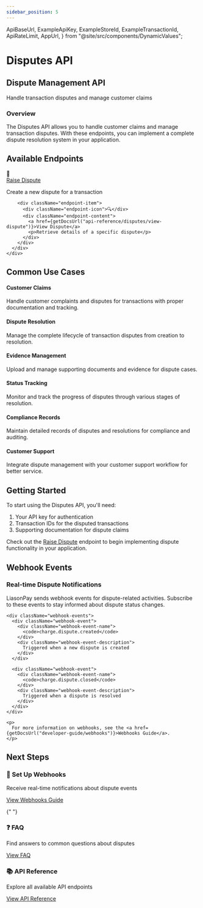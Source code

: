 ```yaml
---
sidebar_position: 5
---
```


  ApiBaseUrl,
  ExampleApiKey,
  ExampleStoreId,
  ExampleTransactionId,
  ApiRateLimit,
  AppUrl,
} from "@site/src/components/DynamicValues";

# Disputes API

<div className="explorer-header">
  <div className="explorer-header-content">
    <h2>Dispute Management API</h2>
    <p>Handle transaction disputes and manage customer claims</p>
  </div>
</div>

<div className="introduction-section">
  <div className="introduction-card">
    <h3>Overview</h3>
    <p>
      The Disputes API allows you to handle customer claims and manage transaction disputes.
      With these endpoints, you can implement a complete dispute resolution system in your application.
    </p>
  </div>
</div>

## Available Endpoints

<div className="endpoints-section">
  <div className="endpoints-card">
    <div className="endpoint-category">
      <div className="endpoint-list">
        <div className="endpoint-item">
          <div className="endpoint-icon">📝</div>
          <div className="endpoint-content">
            <a href={getDocsUrl("api-reference/disputes/raise-dispute")}>Raise Dispute</a>
            <p>Create a new dispute for a transaction</p>
          </div>
        </div>

        <div className="endpoint-item">
          <div className="endpoint-icon">🔍</div>
          <div className="endpoint-content">
            <a href={getDocsUrl("api-reference/disputes/view-dispute")}>View Dispute</a>
            <p>Retrieve details of a specific dispute</p>
          </div>
        </div>
      </div>
    </div>
  </div>
</div>

## Common Use Cases

<div className="use-cases-section">
  <div className="use-case-item">
    <h4>Customer Claims</h4>
    <p>Handle customer complaints and disputes for transactions with proper documentation and tracking.</p>
  </div>

  <div className="use-case-item">
    <h4>Dispute Resolution</h4>
    <p>Manage the complete lifecycle of transaction disputes from creation to resolution.</p>
  </div>

  <div className="use-case-item">
    <h4>Evidence Management</h4>
    <p>Upload and manage supporting documents and evidence for dispute cases.</p>
  </div>
  
  <div className="use-case-item">
    <h4>Status Tracking</h4>
    <p>Monitor and track the progress of disputes through various stages of resolution.</p>
  </div>
  
  <div className="use-case-item">
    <h4>Compliance Records</h4>
    <p>Maintain detailed records of disputes and resolutions for compliance and auditing.</p>
  </div>
  
  <div className="use-case-item">
    <h4>Customer Support</h4>
    <p>Integrate dispute management with your customer support workflow for better service.</p>
  </div>
</div>

## Getting Started

To start using the Disputes API, you'll need:

1. Your API key for authentication
2. Transaction IDs for the disputed transactions
3. Supporting documentation for dispute claims

Check out the [Raise Dispute](/api-reference/disputes/raise-dispute) endpoint to begin implementing dispute functionality in your application.

## Webhook Events

<div className="webhook-section">
  <div className="webhook-card">
    <h3>Real-time Dispute Notifications</h3>
    <p>
      LiasonPay sends webhook events for dispute-related activities. Subscribe to these events to stay informed about dispute status changes.
    </p>

    <div className="webhook-events">
      <div className="webhook-event">
        <div className="webhook-event-name">
          <code>charge.dispute.created</code>
        </div>
        <div className="webhook-event-description">
          Triggered when a new dispute is created
        </div>
      </div>

      <div className="webhook-event">
        <div className="webhook-event-name">
          <code>charge.dispute.closed</code>
        </div>
        <div className="webhook-event-description">
          Triggered when a dispute is resolved
        </div>
      </div>
    </div>

    <p>
      For more information on webhooks, see the <a href={getDocsUrl("developer-guide/webhooks")}>Webhooks Guide</a>.
    </p>

  </div>
</div>

## Next Steps

<div className="next-steps-section">
  <div className="next-step-card">
    <h3>🔔 Set Up Webhooks</h3>
    <p>Receive real-time notifications about dispute events</p>
    <a href={getDocsUrl("developer-guide/webhooks")} className="button button--secondary">View Webhooks Guide</a>
  </div>

{" "}

<div className="next-step-card">
  <h3>❓ FAQ</h3>
  <p>Find answers to common questions about disputes</p>
  <a
    href={getDocsUrl("api-reference/faq")}
    className="button button--secondary"
  >
    View FAQ
  </a>
</div>

  <div className="next-step-card">
    <h3>📚 API Reference</h3>
    <p>Explore all available API endpoints</p>
    <a href={getDocsUrl("api-reference")} className="button button--secondary">View API Reference</a>
  </div>
</div>
